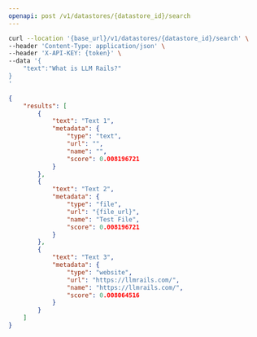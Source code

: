 ```yaml
---
openapi: post /v1/datastores/{datastore_id}/search
---
```



<RequestExample>

```bash Example Request
curl --location '{base_url}/v1/datastores/{datastore_id}/search' \
--header 'Content-Type: application/json' \
--header 'X-API-KEY: {token}' \
--data '{
    "text":"What is LLM Rails?"
}
'
```

</RequestExample>


<ResponseExample>

```json Response
{
    "results": [
        {
            "text": "Text 1",
            "metadata": {
                "type": "text",
                "url": "",
                "name": "",
                "score": 0.008196721
            }
        },
        {
            "text": "Text 2",
            "metadata": {
                "type": "file",
                "url": "{file_url}",
                "name": "Test File",
                "score": 0.008196721
            }
        },
        {
            "text": "Text 3",
            "metadata": {
                "type": "website",
                "url": "https://llmrails.com/",
                "name": "https://llmrails.com/",
                "score": 0.008064516
            }
        }
    ]
}
```

</ResponseExample>